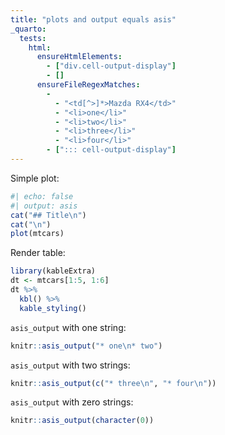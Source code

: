 ```yaml
---
title: "plots and output equals asis"
_quarto:
  tests:
    html:
      ensureHtmlElements:
        - ["div.cell-output-display"]
        - []
      ensureFileRegexMatches:
        - 
          - "<td[^>]*>Mazda RX4</td>"
          - "<li>one</li>"
          - "<li>two</li>"
          - "<li>three</li>"
          - "<li>four</li>"
        - ["::: cell-output-display"]
---
```


Simple plot:

```r
#| echo: false
#| output: asis
cat("## Title\n")
cat("\n")
plot(mtcars)
```

Render table:
```r
library(kableExtra)
dt <- mtcars[1:5, 1:6]
dt %>%
  kbl() %>%
  kable_styling()
```

`asis_output` with one string:

```r
knitr::asis_output("* one\n* two")
```

`asis_output` with two strings:

```r
knitr::asis_output(c("* three\n", "* four\n"))
```

`asis_output` with zero strings:
```r
knitr::asis_output(character(0))
```